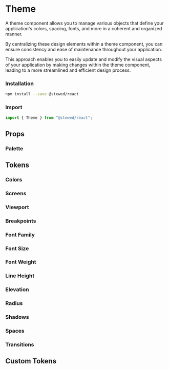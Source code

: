 
# Theme

A theme component allows you to manage various objects that define your application's colors, spacing, fonts, and more in a coherent and organized manner. 

By centralizing these design elements within a theme component, you can ensure consistency and ease of maintenance throughout your application. 

This approach enables you to easily update and modify the visual aspects of your application by making changes within the theme component, 
leading to a more streamlined and efficient design process.

### Installation

```bash
npm install --save @stewed/react
```

### Import

```js
import { Theme } from "@stewed/react";
```

<Meta of={ThemeStories} />

## Props

<ArgTypes of={ThemeStories} />


### Palette

<Canvas of={ThemeStories.Palette} sourceState="none"/>

## Tokens

### Colors

<Canvas of={ThemeStories.Colors} sourceState="none"/>

### Screens

<Canvas of={ThemeStories.Screens} sourceState="none"/>

### Viewport

<Canvas of={ThemeStories.Viewport} sourceState="none"/>

### Breakpoints

<Canvas of={ThemeStories.Breakpoints} sourceState="none"/>

### Font Family

<Canvas of={ThemeStories.FontFamily} sourceState="none"/>

### Font Size

<Canvas of={ThemeStories.FontSize} sourceState="none"/>

### Font Weight

<Canvas of={ThemeStories.FontWeight} sourceState="none"/>

### Line Height

<Canvas of={ThemeStories.LineHeight} sourceState="none"/>

### Elevation

<Canvas of={ThemeStories.Elevation} sourceState="none"/>

### Radius

<Canvas of={ThemeStories.Radius} sourceState="none"/>

### Shadows

<Canvas of={ThemeStories.Shadows} sourceState="none"/>

### Spaces

<Canvas of={ThemeStories.Spaces} sourceState="none"/>

### Transitions

<Canvas of={ThemeStories.Duration} sourceState="none"/>
<Canvas of={ThemeStories.Timing} sourceState="none"/>

## Custom Tokens

<Canvas of={ThemeStories.CustomTokens}/>



